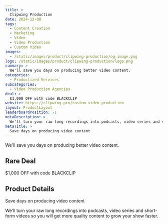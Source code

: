 ```yaml
---
title: >
  Clipwing Production
date: 2024-12-08
tags:
  - Content Creation
  - Marketing
  - Video
  - Video Production
  - Custom Video
images:
  - /static/images/product/clipwing-production/og-image.png
logo: /static/images/product/clipwing-production/logo.png
summary: >
  We'll save you days on producing better video content.
categories:
  - Productized Services
subcategories:
  - Video Production Agencies
deal: >
  $1,000 OFF with code BLACKCLIP
website: https://clipwing.pro/custom-video-production
layout: ProductLayout
leaderboardPosition: -1
metaDescription: >
  We'll turn your raw long recordings into podcasts, video series and short-form videos so you will get more quality content to grow your show faster.
metaTitle: >
  Save days on producing video content
---
```

We'll save you days on producing better video content.

## Rare Deal

$1,000 OFF with code BLACKCLIP

## Product Details

Save days on producing video content

We'll turn your raw long recordings into podcasts, video series and short-form videos so you will get more quality content to grow your show faster.
